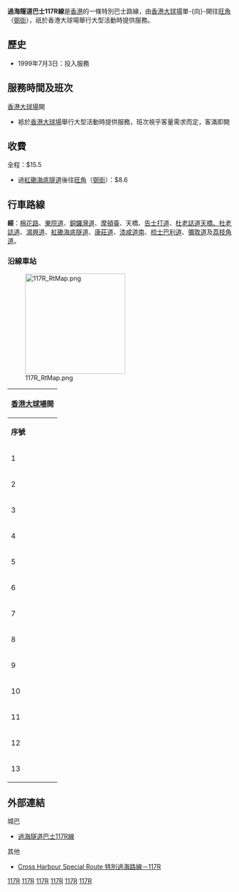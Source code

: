 {{公共汽車路線資訊
|路線名稱             = 過海隧道巴士117R線
|外文名稱             = Cross Harbour Tunnel Route 117R
|代表圖像             = Citybus Route 117R.jpg
|代表圖像二           = 
|經營者               = 九巴
|經營者二             = 城巴
|所屬車廠             = 九巴︰[[九巴荔枝角車廠|荔枝角車廠]]（L）<br>城巴︰[[城巴柴灣車廠|柴灣車廠]]（E）
|路線用車             = 九巴：不定<br/>城巴：Enviro 500 /MMC
|起點站               = [[香港大球場|香港大球場]]
|途經地點             = [[海底隧道_(香港)|紅磡海底隧道]]、[[尖沙咀|尖沙咀]]、[[油麻地|油麻地]]
|終點站               = [[旺角|旺角]]（[[弼街|弼街]]）
|路線性質             =
|全程行駛里程         = 10.7公里
|全程行車時間         = 50分鐘
|服務時間             = 
|起點站服務時間       = 祇於香港大球場舉行大型活動時提供服務
|終點站服務時間       = 不設回程
|班次頻率             = 於散場後開始提供服務，客滿即開
|全程收費             = $14.3
|分段收費站點         = 
|去程分段收費站點     = 過[[海底隧道_(香港)|紅磡海底隧道]]後往[[旺角|旺角]]（[[弼街|弼街]]）：$7.9
|回程分段收費站點     = 
|服務時間以外替代路線 = [[過海隧道巴士112線|過海隧道巴士112線]]
|主要競爭交通         = [[港鐵|港鐵]]
|備註                 =
}}

'''過海隧道巴士117R線'''是[[香港|香港]]的一條特別巴士路線，由[[香港大球場|香港大球場]]單-{向}-開往[[旺角|旺角]]（[[弼街|弼街]]），祇於香港大球場舉行大型活動時提供服務。

==歷史==
*1999年7月3日：投入服務

==服務時間及班次==
;[[香港大球場|香港大球場]]開
*袛於[[香港大球場|香港大球場]]舉行大型活動時提供服務，班次視乎客量需求而定，客滿即開

==收費==
全程：$15.5
*過[[海底隧道_(香港)|紅磡海底隧道]]後往[[旺角|旺角]]（[[弼街|弼街]]）：$8.6

==行車路線==
'''經'''：[[棉花路|棉花路]]、[[東院道|東院道]]、[[銅鑼灣道|銅鑼灣道]]、[[摩頓臺|摩頓臺]]、天橋、[[告士打道|告士打道]]、[[杜老誌道|杜老誌道天橋、杜老誌道]]、[[鴻興道|鴻興道]]、[[海底隧道_(香港)|紅磡海底隧道]]、[[康莊道|康莊道]]、[[漆咸道南|漆咸道南]]、[[梳士巴利道|梳士巴利道]]、[[彌敦道|彌敦道]]及[[荔枝角道|荔枝角道]]。

===沿線車站===
[[File:117R_RtMap.png|225px]]
{|class="wikitable" style="text-align: center"
!colspan=3|[[香港大球場|香港大球場]]開
|-
!'''序號'''!!'''車站名稱'''!!'''位置'''
|-
|1||[[香港大球場|香港大球場]]||[[銅鑼灣（棉花路）巴士總站|銅鑼灣（棉花路）巴士總站]]
{{Routemapbreak| colspan = 6 | form-bgcolor = |{{SR|1}} [[海底隧道_(香港)|海底隧道]] }}
|-
|2||[[海底隧道_(香港)|海底隧道]]收費廣場||[[康莊道|康莊道]]
|-
|3||[[香港科學館|香港科學館]]||rowspan="2"|[[漆咸道南|漆咸道南]]
|-
|4||[[麼地道|麼地道]]
|-
|5||[[尖東站|尖東站]]||[[梳士巴利道|梳士巴利道]]
|-
|6||[[中間道|中間道]]<BR>（[[九龍酒店|九龍酒店]]）||rowspan="8"|[[彌敦道|彌敦道]]
|-
|7||[[海防道|海防道]]
|-
|8||[[金巴利道|金巴利道]]
|-
|9||[[寶靈街|寶靈街]]<BR>（[[佐敦站|佐敦站]]）
|-
|10||[[九龍中央郵政局|九龍中央郵政局]]
|-
|11||[[碧街|碧街]]
|-
|12||[[山東街|山東街]]
|-
|13||[[弼街|弼街]]
|}

==外部連結==
;城巴
*[http://www.nwstbus.com.hk/routes/routeinfo.aspx?intLangID=2&searchtype=1&routenumber=171R&route=171R&routetype=H&company=5&exactMatch=yes 過海隧道巴士117R線]
;其他
*[http://www.681busterminal.com/117r.html Cross Harbour Special Route 特別過海路線－117R]

{{灣仔區巴士路線列表}}{{油尖旺區巴士路線列表}}{{香港海底隧道巴士路線|117R}}{{大型活動特別巴士路線列表}}

[[Category:九龍巴士路線|117R]]
[[Category:城巴及新世界第一巴士路線|117R]]
[[Category:灣仔區巴士路線|117R]]
[[Category:油尖旺區巴士路線|117R]]
[[Category:九龍巴士特別巴士路線|117R]]
[[Category:城巴及新世界第一巴士特別巴士路線|117R]]